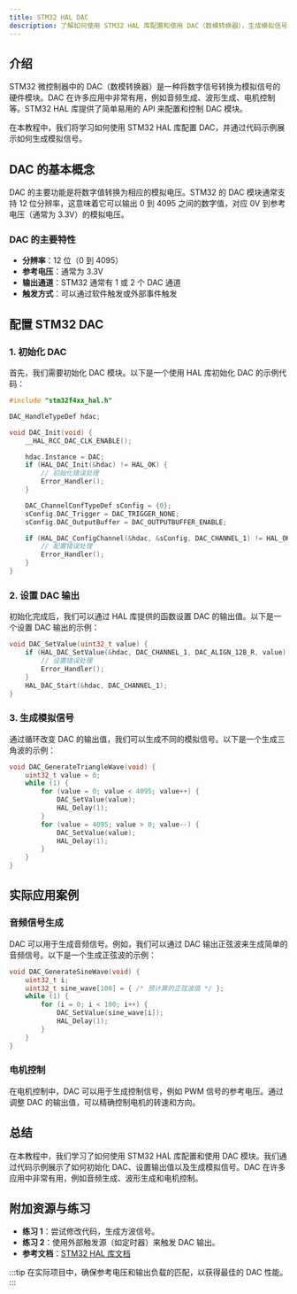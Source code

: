 ```yaml
---
title: STM32 HAL DAC
description: 了解如何使用 STM32 HAL 库配置和使用 DAC（数模转换器），生成模拟信号输出。
---
```


## 介绍

STM32 微控制器中的 DAC（数模转换器）是一种将数字信号转换为模拟信号的硬件模块。DAC 在许多应用中非常有用，例如音频生成、波形生成、电机控制等。STM32 HAL 库提供了简单易用的 API 来配置和控制 DAC 模块。

在本教程中，我们将学习如何使用 STM32 HAL 库配置 DAC，并通过代码示例展示如何生成模拟信号。

## DAC 的基本概念

DAC 的主要功能是将数字值转换为相应的模拟电压。STM32 的 DAC 模块通常支持 12 位分辨率，这意味着它可以输出 0 到 4095 之间的数字值，对应 0V 到参考电压（通常为 3.3V）的模拟电压。

### DAC 的主要特性
- **分辨率**：12 位（0 到 4095）
- **参考电压**：通常为 3.3V
- **输出通道**：STM32 通常有 1 或 2 个 DAC 通道
- **触发方式**：可以通过软件触发或外部事件触发

## 配置 STM32 DAC

### 1. 初始化 DAC

首先，我们需要初始化 DAC 模块。以下是一个使用 HAL 库初始化 DAC 的示例代码：

```c
#include "stm32f4xx_hal.h"

DAC_HandleTypeDef hdac;

void DAC_Init(void) {
    __HAL_RCC_DAC_CLK_ENABLE();

    hdac.Instance = DAC;
    if (HAL_DAC_Init(&hdac) != HAL_OK) {
        // 初始化错误处理
        Error_Handler();
    }

    DAC_ChannelConfTypeDef sConfig = {0};
    sConfig.DAC_Trigger = DAC_TRIGGER_NONE;
    sConfig.DAC_OutputBuffer = DAC_OUTPUTBUFFER_ENABLE;

    if (HAL_DAC_ConfigChannel(&hdac, &sConfig, DAC_CHANNEL_1) != HAL_OK) {
        // 配置错误处理
        Error_Handler();
    }
}
```

### 2. 设置 DAC 输出

初始化完成后，我们可以通过 HAL 库提供的函数设置 DAC 的输出值。以下是一个设置 DAC 输出的示例：

```c
void DAC_SetValue(uint32_t value) {
    if (HAL_DAC_SetValue(&hdac, DAC_CHANNEL_1, DAC_ALIGN_12B_R, value) != HAL_OK) {
        // 设置错误处理
        Error_Handler();
    }
    HAL_DAC_Start(&hdac, DAC_CHANNEL_1);
}
```

### 3. 生成模拟信号

通过循环改变 DAC 的输出值，我们可以生成不同的模拟信号。以下是一个生成三角波的示例：

```c
void DAC_GenerateTriangleWave(void) {
    uint32_t value = 0;
    while (1) {
        for (value = 0; value < 4095; value++) {
            DAC_SetValue(value);
            HAL_Delay(1);
        }
        for (value = 4095; value > 0; value--) {
            DAC_SetValue(value);
            HAL_Delay(1);
        }
    }
}
```

## 实际应用案例

### 音频信号生成

DAC 可以用于生成音频信号。例如，我们可以通过 DAC 输出正弦波来生成简单的音频信号。以下是一个生成正弦波的示例：

```c
void DAC_GenerateSineWave(void) {
    uint32_t i;
    uint32_t sine_wave[100] = { /* 预计算的正弦波值 */ };
    while (1) {
        for (i = 0; i < 100; i++) {
            DAC_SetValue(sine_wave[i]);
            HAL_Delay(1);
        }
    }
}
```

### 电机控制

在电机控制中，DAC 可以用于生成控制信号，例如 PWM 信号的参考电压。通过调整 DAC 的输出值，可以精确控制电机的转速和方向。

## 总结

在本教程中，我们学习了如何使用 STM32 HAL 库配置和使用 DAC 模块。我们通过代码示例展示了如何初始化 DAC、设置输出值以及生成模拟信号。DAC 在许多应用中非常有用，例如音频生成、波形生成和电机控制。

## 附加资源与练习

- **练习 1**：尝试修改代码，生成方波信号。
- **练习 2**：使用外部触发源（如定时器）来触发 DAC 输出。
- **参考文档**：[STM32 HAL 库文档](https://www.st.com)

:::tip
在实际项目中，确保参考电压和输出负载的匹配，以获得最佳的 DAC 性能。
:::